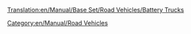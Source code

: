 [[Translation:en/Manual/Base Set/Road Vehicles/Battery Trucks]]
{{en/Manual/Base Set/Road Vehicles/RoadVehicle|name     = MightyMover Battery Truck
  |img      = en/Manual/Base Set/Road Vehicles/MightyMover Battery.gif
  |price    = £8,124 ($16,266)
  |speed    = 30 mph (48 km/h)
  |annual   = £717 ($1,436)
  |designed = 1935
  |life     = 15
  |capacity = 17 batteries
}}

{{en/Manual/Base Set/Road Vehicles/RoadVehicle|name     = Powernaught Battery Truck
  |img      = en/Manual/Base Set/Road Vehicles/Powernaught Battery.gif
  |price    = £10,092 ($20,184)
  |speed    = 55 mph (88 km/h)
  |annual   = £1,320 ($2,640)
  |designed = 1974
  |life     = 15
  |capacity = 19 batteries
}}

[[Category:en/Manual/Road Vehicles]]
